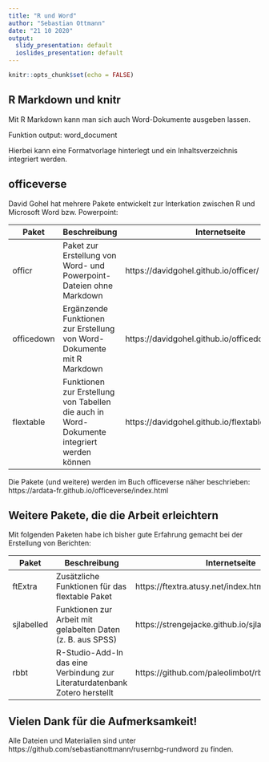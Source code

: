 ```yaml
---
title: "R und Word"
author: "Sebastian Ottmann"
date: "21 10 2020"
output:
  slidy_presentation: default
  ioslides_presentation: default
---
```


```r
knitr::opts_chunk$set(echo = FALSE)
```

## R Markdown und knitr

Mit R Markdown kann man sich auch Word-Dokumente ausgeben lassen. 

Funktion output: word_document

Hierbei kann eine Formatvorlage hinterlegt und ein Inhaltsverzeichnis integriert werden.

## officeverse

David Gohel hat mehrere Pakete entwickelt zur Interkation zwischen R und Microsoft Word bzw. Powerpoint:

Paket | Beschreibung | Internetseite
----- | ------------ | -------------
officr | Paket zur Erstellung von Word- und Powerpoint-Dateien ohne Markdown | https://davidgohel.github.io/officer/ 
officedown | Ergänzende Funktionen zur Erstellung von Word-Dokumente mit R Markdown | https://davidgohel.github.io/officedown/index.html
flextable | Funktionen zur Erstellung von Tabellen die auch in Word-Dokumente integriert werden können | https://davidgohel.github.io/flextable/index.html

Die Pakete (und weitere) werden im Buch officeverse näher beschrieben: https://ardata-fr.github.io/officeverse/index.html



## Weitere Pakete, die die Arbeit erleichtern

Mit folgenden Paketen habe ich bisher gute Erfahrung gemacht bei der Erstellung von Berichten:

Paket | Beschreibung | Internetseite
----- | ------------ | -------------
ftExtra | Zusätzliche Funktionen für das flextable Paket | https://ftextra.atusy.net/index.html
sjlabelled | Funktionen zur Arbeit mit gelabelten Daten (z. B. aus SPSS) | https://strengejacke.github.io/sjlabelled/index.html
rbbt | R-Studio-Add-In das eine Verbindung zur Literaturdatenbank Zotero herstellt | https://github.com/paleolimbot/rbbt

## Vielen Dank für die Aufmerksamkeit!

Alle Dateien und Materialien sind unter https://github.com/sebastianottmann/rusernbg-rundword zu finden.
